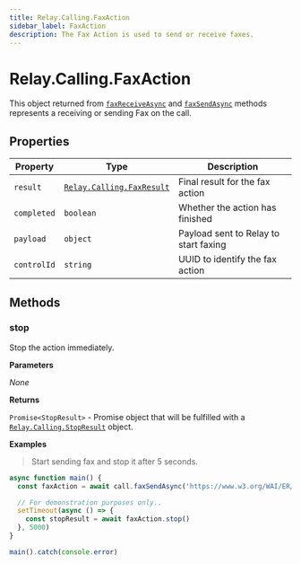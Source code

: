 ```yaml
---
title: Relay.Calling.FaxAction
sidebar_label: FaxAction
description: The Fax Action is used to send or receive faxes.
---
```


[faxreceiveasync]: /sdks/relay-realtime-sdk/v2/language/nodejs/calling/call#faxreceiveasync
[faxsendasync]: /sdks/relay-realtime-sdk/v2/language/nodejs/calling/call#faxsendasync
[relay-calling-faxresult]: /sdks/relay-realtime-sdk/v2/language/nodejs/calling/results/fax-result
[relay-calling-stopresult]: /sdks/relay-realtime-sdk/v2/language/nodejs/calling/results/stop-result

# Relay.Calling.FaxAction

This object returned from [`faxReceiveAsync`][faxreceiveasync] and [`faxSendAsync`][faxsendasync] methods represents a receiving or sending Fax on the call.

## Properties

| Property | Type | Description |
| -------- | ---- | ----------- |
| `result` | [`Relay.Calling.FaxResult`][relay-calling-faxresult] | Final result for the fax action |
| `completed` | `boolean` | Whether the action has finished |
| `payload` | `object` | Payload sent to Relay to start faxing |
| `controlId` | `string` | UUID to identify the fax action |

## Methods

### stop

Stop the action immediately.

**Parameters**

_None_

**Returns**

`Promise<StopResult>` - Promise object that will be fulfilled with a [`Relay.Calling.StopResult`][relay-calling-stopresult] object.

**Examples**

> Start sending fax and stop it after 5 seconds.

```javascript
async function main() {
  const faxAction = await call.faxSendAsync('https://www.w3.org/WAI/ER/tests/xhtml/testfiles/resources/pdf/dummy.pdf')

  // For demonstration purposes only..
  setTimeout(async () => {
    const stopResult = await faxAction.stop()
  }, 5000)
}

main().catch(console.error)
```